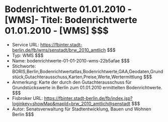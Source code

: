 # Bodenrichtwerte 01.01.2010 - [WMS]- Titel: Bodenrichtwerte 01.01.2010 - [WMS] $$$
- Service URL: https://fbinter.stadt-berlin.de/fb/wms/senstadt/brw_2010_amtlich $$$
- Typ: WMS $$$
- Name: bodenrichtwerte-01-01-2010-wms-22b5afae $$$
- Stichworte: BORIS,Berlin,Bodenrichtwertatlas,Bodenrichtwerte,GAA,Geodaten,Grundstück,Gutachterausschuss,Karten,Preise,Werte,Wertermittlung $$$
- Anmerkung: Karte der durch den Gutachterausschuss für Grundstückswerte in Berlin zum 01.01.2010 ermittelten Bodenrichtwerte. $$$
- Fisbroker URL: https://fbinter.stadt-berlin.de/fb/index.jsp?loginkey=showMap&mapId=brw_2010_amtlich@senstadt $$$
- Autor: Senatsverwaltung für Stadtentwicklung, Bauen und Wohnen Berlin $$$
